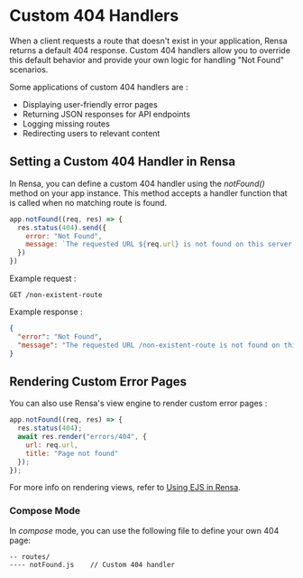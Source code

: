 # Custom 404 Handlers
When a client requests a route that doesn't exist in your application, Rensa returns a default 404 response. Custom 404 handlers allow you to override this default behavior and provide your own logic for handling "Not Found" scenarios.

Some applications of custom 404 handlers are :
- Displaying user-friendly error pages
- Returning JSON responses for API endpoints
- Logging missing routes
- Redirecting users to relevant content

## Setting a Custom 404 Handler in Rensa
In Rensa, you can define a custom 404 handler using the _notFound()_ method on your app instance. This method accepts a handler function that is called when no matching route is found.
```js
app.notFound((req, res) => {
  res.status(404).send({
    error: "Not Found",
    message: `The requested URL ${req.url} is not found on this server.`
  })
})
```

Example request :
```http
GET /non-existent-route
```

Example response :
```json
{
  "error": "Not Found",
  "message": "The requested URL /non-existent-route is not found on this server."
}
```

## Rendering Custom Error Pages
You can also use Rensa's view engine to render custom error pages :
```js
app.notFound((req, res) => {
  res.status(404);
  await res.render("errors/404", {
    url: req.url,
    title: "Page not found"
  });
});
```

For more info on rendering views, refer to [Using EJS in Rensa](/docs/using-ejs-in-rensa).

### Compose Mode
In *compose* mode, you can use the following file to define your own 404 page:
```files
-- routes/
---- notFound.js    // Custom 404 handler
```


